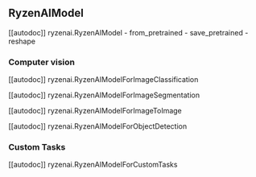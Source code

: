 <!--Copyright 2023 The HuggingFace Team. All rights reserved.
Licensed under the MIT License.
-->

## RyzenAIModel

[[autodoc]] ryzenai.RyzenAIModel
    - from_pretrained
    - save_pretrained
    - reshape

### Computer vision

[[autodoc]] ryzenai.RyzenAIModelForImageClassification

[[autodoc]] ryzenai.RyzenAIModelForImageSegmentation

[[autodoc]] ryzenai.RyzenAIModelForImageToImage

[[autodoc]] ryzenai.RyzenAIModelForObjectDetection

### Custom Tasks

[[autodoc]] ryzenai.RyzenAIModelForCustomTasks
